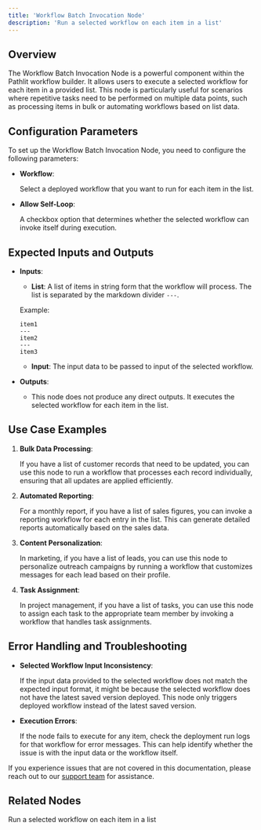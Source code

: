 ```yaml
---
title: 'Workflow Batch Invocation Node'
description: 'Run a selected workflow on each item in a list'
---
```


## Overview
The Workflow Batch Invocation Node is a powerful component within the Pathlit workflow builder. It allows users to execute a selected workflow for each item in a provided list. This node is particularly useful for scenarios where repetitive tasks need to be performed on multiple data points, such as processing items in bulk or automating workflows based on list data.

## Configuration Parameters

To set up the Workflow Batch Invocation Node, you need to configure the following parameters:

* **Workflow**:

    Select a deployed workflow that you want to run for each item in the list.

* **Allow Self-Loop**:

    A checkbox option that determines whether the selected workflow can invoke itself during execution.

## Expected Inputs and Outputs
- **Inputs**:
  - **List**: A list of items in string form that the workflow will process. The list is separated by the markdown divider `---`.

  Example:
  ```
  item1
  ---
  item2
  ---
  item3
  ```

  - **Input**: The input data to be passed to input of the selected workflow.

- **Outputs**:
  - This node does not produce any direct outputs. It executes the selected workflow for each item in the list.

## Use Case Examples
1. **Bulk Data Processing**:

    If you have a list of customer records that need to be updated, you can use this node to run a workflow that processes each record individually, ensuring that all updates are applied efficiently.

2. **Automated Reporting**:

    For a monthly report, if you have a list of sales figures, you can invoke a reporting workflow for each entry in the list. This can generate detailed reports automatically based on the sales data.

3. **Content Personalization**:

    In marketing, if you have a list of leads, you can use this node to personalize outreach campaigns by running a workflow that customizes messages for each lead based on their profile.

4. **Task Assignment**:

    In project management, if you have a list of tasks, you can use this node to assign each task to the appropriate team member by invoking a workflow that handles task assignments.

## Error Handling and Troubleshooting
- **Selected Workflow Input Inconsistency**:

    If the input data provided to the selected workflow does not match the expected input format, it might be because the selected workflow does not have the latest saved version deployed. This node only triggers deployed workflow instead of the latest saved version.

- **Execution Errors**:

    If the node fails to execute for any item, check the deployment run logs for that workflow for error messages. This can help identify whether the issue is with the input data or the workflow itself.

If you experience issues that are not covered in this documentation, please reach out to our [support team](mailto:dev@pathlit.ai) for assistance.

## Related Nodes
<CardGroup>
  <Card
    title="Workflow Invocation Node"
    href="/pathways/workflow-invocation"
  >
    Run a selected workflow on each item in a list
  </Card>
</CardGroup>